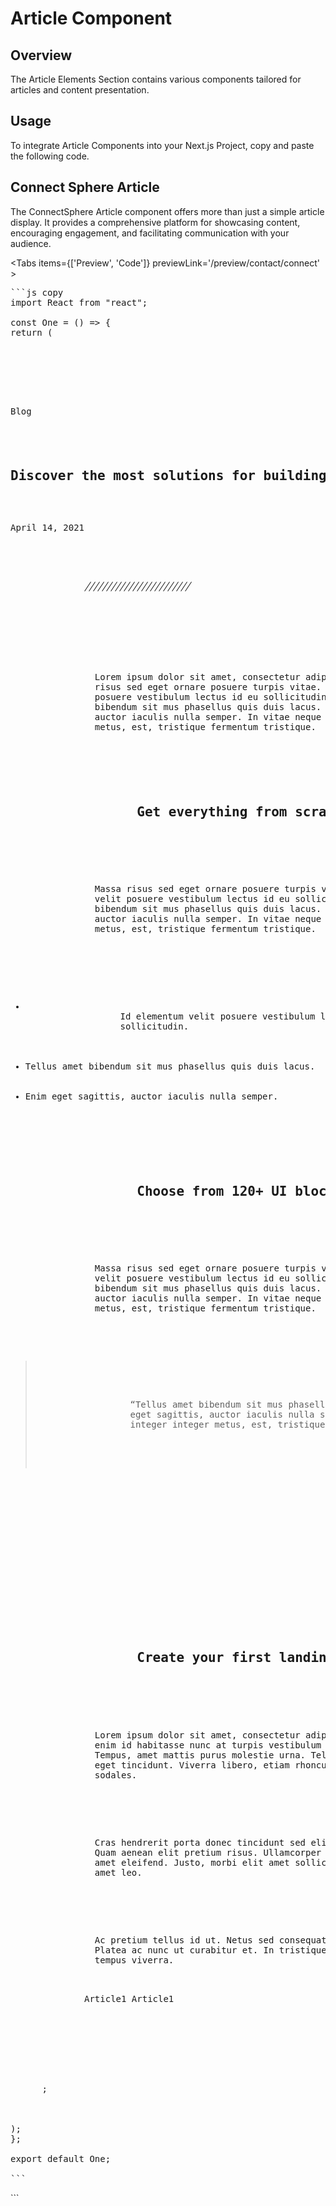 
# Article Component

## Overview

The Article Elements Section contains various components tailored for articles and content presentation.

## Usage

To integrate Article Components into your Next.js Project, copy and paste the following code.

## Connect Sphere Article

The ConnectSphere Article component offers more than just a simple article display. It provides a comprehensive platform for showcasing content, encouraging engagement, and facilitating communication with your audience.

<Tabs items={['Preview', 'Code']} previewLink='/preview/contact/connect'  >
   <TabComponent label="Preview">
      <ConnectSphere/>
  </TabComponent>
   <TabComponent label="Code">
   <pre>
```js copy
import React from "react";

const One = () => {
return (

<div>
<section className="py-12 bg-white sm:py-16 lg:py-20">
<div className="px-4 mx-auto max-w-7xl sm:px-6 lg:px-8">
<div className="max-w-3xl mx-auto xl:max-w-4xl">
<p className="text-sm font-bold tracking-widest text-gray-400 uppercase font-pj">
Blog
</p>
<h1 className="text-3xl font-bold text-gray-900 mt-7 sm:text-4xl xl:text-5xl font-pj">
Discover the most solutions for building landing page website.
</h1>
<p className="text-sm font-normal text-gray-600 mt-7 font-pj">
April 14, 2021
</p>

            <div className="mt-10">
              <svg
                className="w-auto h-4 text-gray-300"
                width="172"
                height="16"
                viewBox="0 0 172 16"
                fill="none"
                stroke="currentColor"
                xmlns="http://www.w3.org/2000/svg"
              >
                <line
                  y1="-0.5"
                  x2="18.0278"
                  y2="-0.5"
                  transform="matrix(-0.5547 0.83205 0.83205 0.5547 11 1)"
                />
                <line
                  y1="-0.5"
                  x2="18.0278"
                  y2="-0.5"
                  transform="matrix(-0.5547 0.83205 0.83205 0.5547 46 1)"
                />
                <line
                  y1="-0.5"
                  x2="18.0278"
                  y2="-0.5"
                  transform="matrix(-0.5547 0.83205 0.83205 0.5547 81 1)"
                />
                <line
                  y1="-0.5"
                  x2="18.0278"
                  y2="-0.5"
                  transform="matrix(-0.5547 0.83205 0.83205 0.5547 116 1)"
                />
                <line
                  y1="-0.5"
                  x2="18.0278"
                  y2="-0.5"
                  transform="matrix(-0.5547 0.83205 0.83205 0.5547 151 1)"
                />
                <line
                  y1="-0.5"
                  x2="18.0278"
                  y2="-0.5"
                  transform="matrix(-0.5547 0.83205 0.83205 0.5547 18 1)"
                />
                <line
                  y1="-0.5"
                  x2="18.0278"
                  y2="-0.5"
                  transform="matrix(-0.5547 0.83205 0.83205 0.5547 53 1)"
                />
                <line
                  y1="-0.5"
                  x2="18.0278"
                  y2="-0.5"
                  transform="matrix(-0.5547 0.83205 0.83205 0.5547 88 1)"
                />
                <line
                  y1="-0.5"
                  x2="18.0278"
                  y2="-0.5"
                  transform="matrix(-0.5547 0.83205 0.83205 0.5547 123 1)"
                />
                <line
                  y1="-0.5"
                  x2="18.0278"
                  y2="-0.5"
                  transform="matrix(-0.5547 0.83205 0.83205 0.5547 158 1)"
                />
                <line
                  y1="-0.5"
                  x2="18.0278"
                  y2="-0.5"
                  transform="matrix(-0.5547 0.83205 0.83205 0.5547 25 1)"
                />
                <line
                  y1="-0.5"
                  x2="18.0278"
                  y2="-0.5"
                  transform="matrix(-0.5547 0.83205 0.83205 0.5547 60 1)"
                />
                <line
                  y1="-0.5"
                  x2="18.0278"
                  y2="-0.5"
                  transform="matrix(-0.5547 0.83205 0.83205 0.5547 95 1)"
                />
                <line
                  y1="-0.5"
                  x2="18.0278"
                  y2="-0.5"
                  transform="matrix(-0.5547 0.83205 0.83205 0.5547 130 1)"
                />
                <line
                  y1="-0.5"
                  x2="18.0278"
                  y2="-0.5"
                  transform="matrix(-0.5547 0.83205 0.83205 0.5547 165 1)"
                />
                <line
                  y1="-0.5"
                  x2="18.0278"
                  y2="-0.5"
                  transform="matrix(-0.5547 0.83205 0.83205 0.5547 32 1)"
                />
                <line
                  y1="-0.5"
                  x2="18.0278"
                  y2="-0.5"
                  transform="matrix(-0.5547 0.83205 0.83205 0.5547 67 1)"
                />
                <line
                  y1="-0.5"
                  x2="18.0278"
                  y2="-0.5"
                  transform="matrix(-0.5547 0.83205 0.83205 0.5547 102 1)"
                />
                <line
                  y1="-0.5"
                  x2="18.0278"
                  y2="-0.5"
                  transform="matrix(-0.5547 0.83205 0.83205 0.5547 137 1)"
                />
                <line
                  y1="-0.5"
                  x2="18.0278"
                  y2="-0.5"
                  transform="matrix(-0.5547 0.83205 0.83205 0.5547 172 1)"
                />
                <line
                  y1="-0.5"
                  x2="18.0278"
                  y2="-0.5"
                  transform="matrix(-0.5547 0.83205 0.83205 0.5547 39 1)"
                />
                <line
                  y1="-0.5"
                  x2="18.0278"
                  y2="-0.5"
                  transform="matrix(-0.5547 0.83205 0.83205 0.5547 74 1)"
                />
                <line
                  y1="-0.5"
                  x2="18.0278"
                  y2="-0.5"
                  transform="matrix(-0.5547 0.83205 0.83205 0.5547 109 1)"
                />
                <line
                  y1="-0.5"
                  x2="18.0278"
                  y2="-0.5"
                  transform="matrix(-0.5547 0.83205 0.83205 0.5547 144 1)"
                />
              </svg>
            </div>

            <div className="mt-10">
              <p className="text-base font-normal leading-7 text-gray-700 font-pj">
                Lorem ipsum dolor sit amet, consectetur adipiscing elit. Massa
                risus sed eget ornare posuere turpis vitae. Id elementum velit
                posuere vestibulum lectus id eu sollicitudin. Tellus amet
                bibendum sit mus phasellus quis duis lacus. Enim eget sagittis,
                auctor iaculis nulla semper. In vitae neque integer integer
                metus, est, tristique fermentum tristique.
              </p>
              <h2 className="mt-12 text-3xl font-bold text-gray-900 font-pj">
                Get everything from scratch
              </h2>
              <p className="mt-6 text-base font-normal leading-7 text-gray-700 font-pj">
                Massa risus sed eget ornare posuere turpis vitae. Id elementum
                velit posuere vestibulum lectus id eu sollicitudin. Tellus amet
                bibendum sit mus phasellus quis duis lacus. Enim eget sagittis,
                auctor iaculis nulla semper. In vitae neque integer integer
                metus, est, tristique fermentum tristique.
              </p>
              <ul className="pl-5 mt-6 space-y-1 text-base font-normal leading-7 text-gray-700 list-disc list-outside font-pj">
                <li>
                  Id elementum velit posuere vestibulum lectus id eu
                  sollicitudin.
                </li>
                <li>Tellus amet bibendum sit mus phasellus quis duis lacus.</li>
                <li>Enim eget sagittis, auctor iaculis nulla semper.</li>
              </ul>
              <h2 className="mt-12 text-3xl font-bold text-gray-900 font-pj">
                Choose from 120+ UI blocks
              </h2>
              <p className="mt-6 text-base font-normal leading-7 text-gray-700 font-pj">
                Massa risus sed eget ornare posuere turpis vitae. Id elementum
                velit posuere vestibulum lectus id eu sollicitudin. Tellus amet
                bibendum sit mus phasellus quis duis lacus. Enim eget sagittis,
                auctor iaculis nulla semper. In vitae neque integer integer
                metus, est, tristique fermentum tristique.
              </p>
              <blockquote className="pl-5 mt-8 border-l-2 border-gray-900">
                <p className="text-lg italic font-medium text-gray-900 font-pj">
                  “Tellus amet bibendum sit mus phasellus quis duis lacus. Enim
                  eget sagittis, auctor iaculis nulla semper. In vitae neque
                  integer integer metus, est, tristique fermentum tristique.”
                </p>
              </blockquote>
              <div className="relative mt-16">
                <div className="absolute -inset-2">
                  <div
                    className="w-full h-full mx-auto opacity-30 blur-lg filter"
                    style={{
                      background:
                        "linear-gradient(90deg, #44ff9a -0.55%, #44b0ff 22.86%, #8b44ff 48.36%, #ff6644 73.33%, #ebff70 99.34%)",
                    }}
                  ></div>
                </div>

                <img
                  className="relative rounded-xl"
                  src="https://cdn.rareblocks.xyz/collection/clarity/images/long-form/1/img-blog.png"
                  alt=""
                />
              </div>
              <h2 className="mt-16 text-3xl font-bold text-gray-900 font-pj">
                Create your first landing page
              </h2>
              <p className="mt-6 text-base font-normal leading-7 text-gray-700 font-pj">
                Lorem ipsum dolor sit amet, consectetur adipiscing elit. Risus
                enim id habitasse nunc at turpis vestibulum pretium ridiculus.
                Tempus, amet mattis purus molestie urna. Tellus amet nisl, vel
                eget tincidunt. Viverra libero, etiam rhoncus amet, vulputate et
                sodales.
              </p>
              <p className="mt-6 text-base font-normal leading-7 text-gray-700 font-pj">
                Cras hendrerit porta donec tincidunt sed elit dictum tellus.
                Quam aenean elit pretium risus. Ullamcorper proin interdum dui
                amet eleifend. Justo, morbi elit amet sollicitudin eget felis
                amet leo.
              </p>
              <p className="mt-6 text-base font-normal leading-7 text-gray-700 font-pj">
                Ac pretium tellus id ut. Netus sed consequat aliquet sed sed.
                Platea ac nunc ut curabitur et. In tristique montes, aenean nibh
                tempus viverra.
              </p>
              Article1 Article1
            </div>
          </div>
        </div>
      </section>
      ;
    </div>

);
};

export default One;

```
</pre>
  </TabComponent>
</Tabs>
```
